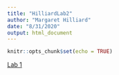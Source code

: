```yaml
---
title: "HilliardLab2"
author: "Margaret Hilliard"
date: "8/31/2020"
output: html_document
---
```


```r
knitr::opts_chunk$set(echo = TRUE)
```

[Lab 1](file:///Users/margarethilliard/Desktop/Evolutionary_Genomics/genomics-course/lab1_Hilliard.html)



